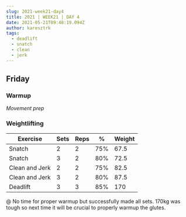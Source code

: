 ```yaml
---
slug: 2021-week21-day4
title: 2021 | WEEK21 | DAY 4
date: 2021-05-21T09:48:19.094Z
author: karesztrk
tags:
  - deadlift
  - snatch
  - clean
  - jerk
---
```

## Friday

### Warmup

*Movement prep*

### Weightlifting

| Exercise       | Sets | Reps | %   | Weight |
| -------------- | ---- | ---- | --- | ------ |
| Snatch         | 2    | 2    | 75% | 67.5   |
| Snatch         | 3    | 2    | 80% | 72.5   |
| Clean and Jerk | 2    | 2    | 75% | 82.5   |
| Clean and Jerk | 3    | 2    | 80% | 87.5   |
| Deadlift       | 3    | 3    | 85% | 170    |

@ No time for proper warmup but successfully made all sets. 170kg was tough so next time it will be crucial to properly warmup the glutes.